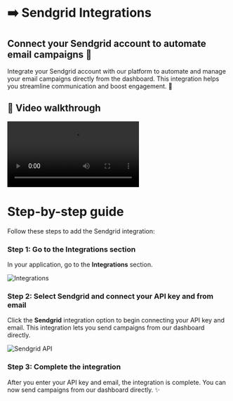# ➡️ Sendgrid Integrations

## Connect your Sendgrid account to automate email campaigns 📧

Integrate your Sendgrid account with our platform to automate and manage your email campaigns directly from the dashboard. This integration helps you streamline communication and boost engagement. 🚀

## 🎥 Video walkthrough

<div class="card-video">
  <video src="https://storage.googleapis.com/helpsessionvideos/Contactswing/Videos/SI.mp4" autoplay playsinline controls title="Sendgrid Integration"></video>
</div>


# Step-by-step guide

Follow these steps to add the Sendgrid integration:

### Step 1: Go to the Integrations section
In your application, go to the **Integrations** section.

<img src="https://storage.googleapis.com/helpsessionvideos/Contactswing/images/integra.jpg" alt="Integrations" />


### Step 2: Select Sendgrid and connect your API key and from email
Click the **Sendgrid** integration option to begin connecting your API key and email. This integration lets you send campaigns from our dashboard directly.

<img src="https://storage.googleapis.com/helpsessionvideos/Contactswing/images/send.jpg" alt="Sendgrid API" />


### Step 3: Complete the integration
After you enter your API key and email, the integration is complete. You can now send campaigns from our dashboard directly. ✨
